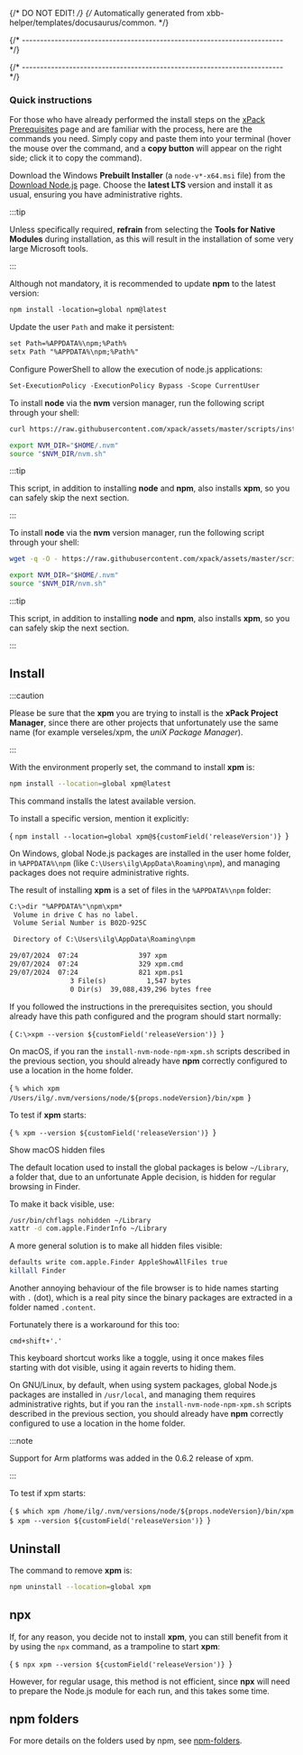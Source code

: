 {/* DO NOT EDIT! */}
{/* Automatically generated from xbb-helper/templates/docusaurus/common. */}

{/* ------------------------------------------------------------------------ */}




{/* ------------------------------------------------------------------------ */}

<Prerequisites />

### Quick instructions

For those who have already performed the install steps on the
[xPack Prerequisites](https://xpack.github.io/install/) page and are
familiar with the process, here are the commands you need.
Simply copy and paste them into your terminal (hover the mouse
over the command, and a **copy button** will appear on
the right side; click it to copy the command).

<Tabs groupId="operating-systems">

<TabItem value="windows" label="Windows" default>

Download the Windows **Prebuilt Installer** (a `node-v*-x64.msi` file) from the
[Download Node.js](https://nodejs.org/en/download/prebuilt-installer)
page. Choose the **latest LTS** version
and install it as usual, ensuring you have administrative rights.

:::tip

Unless specifically required, **refrain** from selecting the
**Tools for Native Modules** during installation, as this will
result in the installation of some very large Microsoft tools.

:::

Although not mandatory, it is recommended to update **npm** to the
latest version:

```txt
npm install -location=global npm@latest
```

Update the user `Path` and make it persistent:

```txt
set Path=%APPDATA%\npm;%Path%
setx Path "%APPDATA%\npm;%Path%"
```

Configure PowerShell to allow the execution of node.js applications:

```txt
Set-ExecutionPolicy -ExecutionPolicy Bypass -Scope CurrentUser
```

</TabItem>

<TabItem value="macos" label="macOS">

To install **node** via the **nvm** version manager,
run the following script through your shell:

```sh
curl https://raw.githubusercontent.com/xpack/assets/master/scripts/install-nvm-node-npm-xpm.sh | ${SHELL}

export NVM_DIR="$HOME/.nvm"
source "$NVM_DIR/nvm.sh"
```

:::tip

This script, in addition to installing **node** and **npm**,
also installs **xpm**, so you can safely skip the next section.

:::

</TabItem>

<TabItem value="linux" label="GNU/Linux">

To install **node** via the **nvm** version manager,
run the following script through your shell:

```sh
wget -q -O - https://raw.githubusercontent.com/xpack/assets/master/scripts/install-nvm-node-npm-xpm.sh | ${SHELL}

export NVM_DIR="$HOME/.nvm"
source "$NVM_DIR/nvm.sh"
```

:::tip

This script, in addition to installing **node** and **npm**,
also installs **xpm**, so you can safely skip the next section.

:::

</TabItem>

</Tabs>

## Install


:::caution

Please be sure that the **xpm** you are trying to install is the
**xPack Project Manager**, since there are other projects that
unfortunately use the same name
(for example verseles/xpm, the _uniX Package Manager_).

:::


With the environment properly set, the command to install **xpm** is:

```sh
npm install --location=global xpm@latest
```

This command installs the latest available version.

To install a specific version, mention it explicitly:

<CodeBlock language="sh"> {
`npm install --location=global xpm@${customField('releaseVersion')}
`} </CodeBlock>

<Tabs groupId="operating-systems">

<TabItem value="windows" label="Windows" default>

On Windows, global Node.js packages are installed in the
user home folder, in `%APPDATA%\npm`
(like `C:\Users\ilg\AppData\Roaming\npm`), and managing packages
does not require administrative rights.

The result of installing **xpm** is a set of files in the `%APPDATA%\npm` folder:

```txt
C:\>dir "%APPDATA%"\npm\xpm*
 Volume in drive C has no label.
 Volume Serial Number is B02D-925C

 Directory of C:\Users\ilg\AppData\Roaming\npm

29/07/2024  07:24               397 xpm
29/07/2024  07:24               329 xpm.cmd
29/07/2024  07:24               821 xpm.ps1
               3 File(s)          1,547 bytes
               0 Dir(s)  39,088,439,296 bytes free
```

If you followed the instructions in the
prerequisites section, you should
already have this path configured and the program should start normally:

<CodeBlock language="console"> {
`C:\>xpm --version
${customField('releaseVersion')}
`} </CodeBlock>

<TroubleshootingWindows />

</TabItem>

<TabItem value="macos" label="macOS">

On macOS, if you ran the `install-nvm-node-npm-xpm.sh` scripts described
in the previous section, you should
already have **npm** correctly configured to use a location in the home folder.

<CodeBlock language="console"> {
`% which xpm
/Users/ilg/.nvm/versions/node/${props.nodeVersion}/bin/xpm
`} </CodeBlock>

To test if **xpm** starts:

<CodeBlock language="console"> {
`% xpm --version
${customField('releaseVersion')}
`} </CodeBlock>

<Heading as="h3">Show macOS hidden files</Heading>

The default location used to install the global packages is
below `~/Library`, a folder that, due to an unfortunate Apple decision,
is hidden for regular browsing in Finder.

To make it back visible, use:

```sh
/usr/bin/chflags nohidden ~/Library
xattr -d com.apple.FinderInfo ~/Library
```

A more general solution is to make all hidden files visible:

```sh
defaults write com.apple.Finder AppleShowAllFiles true
killall Finder
```

Another annoying behaviour of the file browser is to hide names starting
with `.` (dot), which is a real pity since the binary packages are
extracted in a folder named `.content`.

Fortunately there is a workaround for this too:

```console
cmd+shift+'.'
```

This keyboard shortcut works like a toggle, using it once makes files
starting with dot visible,
using it again reverts to hiding them.

</TabItem>

<TabItem value="linux" label="GNU/Linux">

On GNU/Linux, by default, when using system packages,
global Node.js packages are installed in
`/usr/local`, and managing them requires administrative rights,
but if you ran the `install-nvm-node-npm-xpm.sh` scripts described
in the previous section, you should
already have **npm** correctly configured to use a location in the home folder.


:::note

Support for Arm platforms was
added in the 0.6.2 release of xpm.

:::


To test if xpm starts:

<CodeBlock language="console"> {
`$ which xpm
/home/ilg/.nvm/versions/node/${props.nodeVersion}/bin/xpm
$ xpm --version
${customField('releaseVersion')}
`} </CodeBlock>

</TabItem>

</Tabs>

## Uninstall

The command to remove **xpm** is:

```sh
npm uninstall --location=global xpm
```

<NoAdministrativeRights />

## npx

If, for any reason, you decide not to install **xpm**, you can still
benefit from it by using the `npx` command, as a trampoline to start **xpm**:

<CodeBlock language="console"> {
`$ npx xpm --version
${customField('releaseVersion')}
`} </CodeBlock>

However, for regular usage, this method is not efficient, since
**npx** will need to prepare the Node.js module
for each run, and this takes some time.

## npm folders

For more details on the folders used by npm, see
[npm-folders](https://docs.npmjs.com/files/folders).
